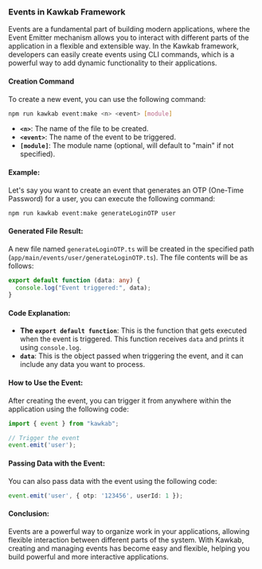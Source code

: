 ### Events in Kawkab Framework

Events are a fundamental part of building modern applications, where the Event Emitter mechanism allows you to interact with different parts of the application in a flexible and extensible way. In the Kawkab framework, developers can easily create events using CLI commands, which is a powerful way to add dynamic functionality to their applications.

#### Creation Command
To create a new event, you can use the following command:

```bash
npm run kawkab event:make <n> <event> [module]
```

- **`<n>`**: The name of the file to be created.
- **`<event>`**: The name of the event to be triggered.
- **`[module]`**: The module name (optional, will default to "main" if not specified).

#### Example:
Let's say you want to create an event that generates an OTP (One-Time Password) for a user, you can execute the following command:

```bash
npm run kawkab event:make generateLoginOTP user
```

#### Generated File Result:
A new file named `generateLoginOTP.ts` will be created in the specified path (`app/main/events/user/generateLoginOTP.ts`). The file contents will be as follows:

```ts
export default function (data: any) {
  console.log("Event triggered:", data);
}
```

#### Code Explanation:
- **The `export default function`**: This is the function that gets executed when the event is triggered. This function receives `data` and prints it using `console.log`.
- **`data`**: This is the object passed when triggering the event, and it can include any data you want to process.

#### How to Use the Event:
After creating the event, you can trigger it from anywhere within the application using the following code:

```ts
import { event } from "kawkab";

// Trigger the event
event.emit('user');
```

#### Passing Data with the Event:
You can also pass data with the event using the following code:

```ts
event.emit('user', { otp: '123456', userId: 1 });
```

#### Conclusion:
Events are a powerful way to organize work in your applications, allowing flexible interaction between different parts of the system. With Kawkab, creating and managing events has become easy and flexible, helping you build powerful and more interactive applications.
